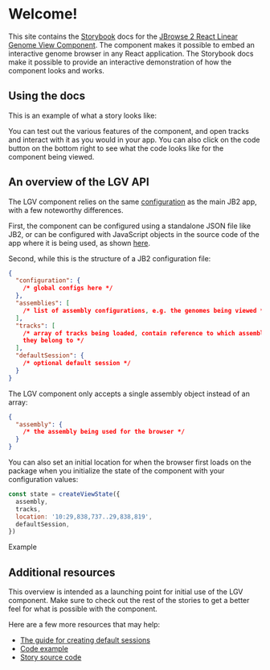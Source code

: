 
<Meta title="Getting Started" />

# Welcome!

This site contains the [Storybook](https://storybook.js.org/) docs for the
[JBrowse 2 React Linear Genome View Component](https://www.npmjs.com/package/@jbrowse/react-linear-genome-view).
The component makes it possible to embed an interactive genome browser in any
React application.
The Storybook docs make it possible to provide an interactive demonstration of
how the component looks and works.

## Using the docs

This is an example of what a story looks like:

<Canvas>
  <Story id="linear-view--one-linear-genome-view" />
</Canvas>

You can test out the various features of the component, and open tracks and
interact with it as you would in your app. You can also click on the code
button on the bottom right to see what the code looks like for the component
being viewed.

## An overview of the LGV API

The LGV component relies on the same
[configuration](https://jbrowse.org/jb2/docs/config_guide) as the main JB2 app,
with a few noteworthy differences.

First, the component can be configured using a standalone JSON file like JB2,
or can be configured with JavaScript objects in the source code of the app
where it is being used, as shown
[here](https://github.com/GMOD/jbrowse-components/blob/HEAD/products/jbrowse-react-linear-genome-view/docs/example.md).

Second, while this is the structure of a JB2 configuration file:

```json
{
  "configuration": {
    /* global configs here */
  },
  "assemblies": [
    /* list of assembly configurations, e.g. the genomes being viewed */
  ],
  "tracks": [
    /* array of tracks being loaded, contain reference to which assembl(y/ies)
    they belong to */
  ],
  "defaultSession": {
    /* optional default session */
  }
}
```

The LGV component only accepts a single assembly object instead of an array:

```json
{
  "assembly": {
    /* the assembly being used for the browser */
  }
}
```

You can also set an initial location for when the browser first loads on the package
when you initialize the state of the component with your configuration values:

```js
const state = createViewState({
  assembly,
  tracks,
  location: '10:29,838,737..29,838,819',
  defaultSession,
})
```

Example

<Canvas withSource="open">
  <Story id="linear-view--using-loc-object" />
</Canvas>

## Additional resources

This overview is intended as a launching point for initial use of the LGV component.
Make sure to check out the rest of the stories to get a better feel for what is possible
with the component.

Here are a few more resources that may help:

- [The guide for creating default sessions](/?path=/story/default-sessions--page)
- [Code example](https://github.com/GMOD/jbrowse-components/blob/HEAD/products/jbrowse-react-linear-genome-view/docs/example.md)
- [Story source code](https://github.com/GMOD/jbrowse-components/tree/main/products/jbrowse-react-linear-genome-view/stories)
